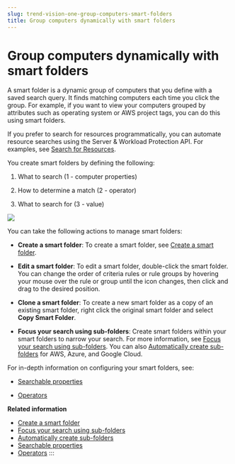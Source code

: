 ```yaml
---
slug: trend-vision-one-group-computers-smart-folders
title: Group computers dynamically with smart folders
---
```

# Group computers dynamically with smart folders

A smart folder is a dynamic group of computers that you define with a saved search query. It finds matching computers each time you click the group. For example, if you want to view your computers grouped by attributes such as operating system or AWS project tags, you can do this using smart folders.

If you prefer to search for resources programmatically, you can automate resource searches using the Server & Workload Protection API. For examples, see [Search for Resources](search-for-resources.mdx).

You create smart folders by defining the following:

1.  What to search (1 - computer properties)

2.  How to determine a match (2 - operator)

3.  What to search for (3 - value)

![](/images/smart-folder-query=1c4ffa8d-0741-4adf-ba58-c73f20e06b77.webp)

You can take the following actions to manage smart folders:

- **Create a smart folder**: To create a smart folder, see [Create a smart folder](create-smart-folder.mdx).

- **Edit a smart folder**: To edit a smart folder, double-click the smart folder. You can change the order of criteria rules or rule groups by hovering your mouse over the rule or group until the icon changes, then click and drag to the desired position.

- **Clone a smart folder**: To create a new smart folder as a copy of an existing smart folder, right click the original smart folder and select **Copy Smart Folder**.

- **Focus your search using sub-folders**: Create smart folders within your smart folders to narrow your search. For more information, see [Focus your search using sub-folders](smart-folder-subfolders.mdx). You can also [Automatically create sub-folders](automatically-create-subfolders.mdx) for AWS, Azure, and Google Cloud.

For in-depth information on configuring your smart folders, see:

- [Searchable properties](smart-folder-searchable-properties.mdx)

- [Operators](smart-folder-operators.mdx)

**Related information**

- [Create a smart folder](create-smart-folder.md "Create a smart folder to define a dynamic group of computers with a saved search query.")
- [Focus your search using sub-folders](smart-folder-subfolders.md "Create sub-folders within your smart folders to narrow your searches.")
- [Automatically create sub-folders](automatically-create-subfolders.md "Configure your smart folders to automatically create sub-folders based on AWS, Azure, or Google Cloud tags and labels.")
- [Searchable properties](smart-folder-searchable-properties.md "Review the properties you can use to create the search rules and groups for your smart folders.")
- [Operators](smart-folder-operators.md "Use operators to refine how your smart folders search for computers.")
:::
